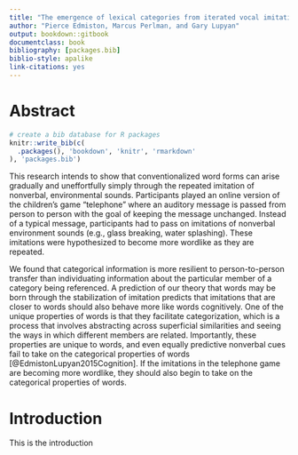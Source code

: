 ```yaml
--- 
title: "The emergence of lexical categories from iterated vocal imitation"
author: "Pierce Edmiston, Marcus Perlman, and Gary Lupyan"
output: bookdown::gitbook
documentclass: book
bibliography: [packages.bib]
biblio-style: apalike
link-citations: yes
---
```


# Abstract {-}

```r
# create a bib database for R packages
knitr::write_bib(c(
  .packages(), 'bookdown', 'knitr', 'rmarkdown'
), 'packages.bib')
```

This research intends to show that conventionalized word forms can arise gradually and uneffortfully simply through the repeated imitation of nonverbal, environmental sounds. Participants played an online version of the children's game "telephone" where an auditory message is passed from person to person with the goal of keeping the message unchanged. Instead of a typical message, participants had to pass on imitations of nonverbal environment sounds (e.g., glass breaking, water splashing). These imitations were hypothesized to become more wordlike as they are repeated.

We found that categorical information is more resilient to person-to-person
transfer than individuating information about the particular member of a
category being referenced. A prediction of our theory that words may be born
through the stabilization of imitation predicts that imitations that are closer
to words should also behave more like words cognitively. One of the unique
properties of words is that they facilitate categorization, which is a process
that involves abstracting across superficial similarities and seeing the ways in
which different members are related. Importantly, these properties are unique to
words, and even equally predictive nonverbal cues fail to take on the
categorical properties of words [@EdmistonLupyan2015Cognition]. If the
imitations in the telephone game are becoming more wordlike, they should also
begin to take on the categorical properties of words.

# Introduction {-}

This is the introduction